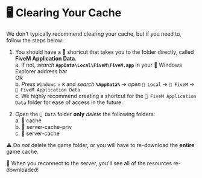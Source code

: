# 🖥️ Clearing Your Cache

We don't typically recommend clearing your cache, but if you need to, follow the steps below:
1. You should have a 📁 shortcut that takes you to the folder directly, called **FiveM Application Data**.\
a. If not, *search* **`AppData\Local\FiveM\FiveM.app`** in your 📁 Windows Explorer address bar\
OR\
b. *Press* `Windows` + `R` and *search* **`%AppData%`** → *open* `📁 Local` → `📁 FiveM` → `📁 FiveM Application Data`\
c. We highly recommend creating a shortcut for the `📁 FiveM Application Data` folder for ease of access in the future.

2. *Open* the `📁 Data` folder **only** *delete* the following folders:\
a. 📁 cache\
b. 📁 server-cache-priv\
c. 📁 server-cache


⚠️ Do *not* delete the game folder, or you will have to re-download the **entire** game cache.

📡 When you reconnect to the server, you'll see all of the resources re-downloaded! 